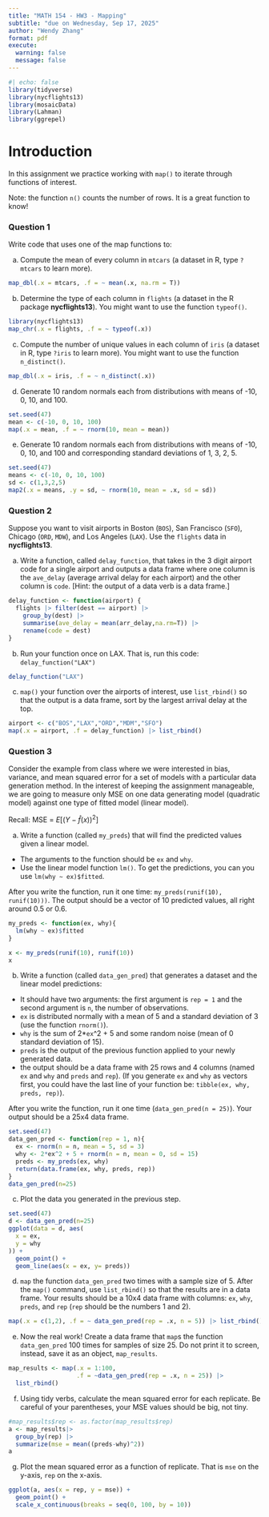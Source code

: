```yaml
---
title: "MATH 154 - HW3 - Mapping"
subtitle: "due on Wednesday, Sep 17, 2025"
author: "Wendy Zhang"
format: pdf
execute:
  warning: false
  message: false
---
```


```r
#| echo: false
library(tidyverse)
library(nycflights13)
library(mosaicData)
library(Lahman)
library(ggrepel)
```


# Introduction

In this assignment we practice working with `map()` to iterate through functions of interest.

Note:  the function `n()` counts the number of rows.  It is a great function to know!

### Question 1

Write code that uses one of the map functions to:

a. Compute the mean of every column in `mtcars` (a dataset in R, type `?mtcars` to learn more).
```r
map_dbl(.x = mtcars, .f = ~ mean(.x, na.rm = T))
```

b. Determine the type of each column in `flights` (a dataset in the R package **nycflights13**).  You might want to use the function `typeof()`.
```r
library(nycflights13)
map_chr(.x = flights, .f = ~ typeof(.x))
```

c. Compute the number of unique values in each column of `iris` (a dataset in R, type `?iris` to learn more). You might want to use the function `n_distinct()`.
```r
map_dbl(.x = iris, .f = ~ n_distinct(.x))
```

d. Generate 10 random normals each from distributions with means of -10, 0, 10, and 100.
```r
set.seed(47)
mean <- c(-10, 0, 10, 100)
map(.x = mean, .f = ~ rnorm(10, mean = mean))
```

e. Generate 10 random normals each from distributions with means of -10, 0, 10, and 100 and corresponding standard deviations of 1, 3, 2, 5.
```r
set.seed(47)
means <- c(-10, 0, 10, 100)
sd <- c(1,3,2,5)
map2(.x = means, .y = sd, ~ rnorm(10, mean = .x, sd = sd))
```



### Question 2


Suppose you want to visit airports in Boston (`BOS`), San Francisco (`SFO`), Chicago (`ORD`, `MDW`), and Los Angeles (`LAX`). Use the `flights` data in **nycflights13**. 

a. Write a function, called `delay_function`, that takes in the 3 digit airport code for a single airport and outputs a data frame where one column is the `ave_delay` (average arrival delay for each airport) and the other column is `code`. [Hint: the output of a data verb is a data frame.]
```r
delay_function <- function(airport) {
  flights |> filter(dest == airport) |>
    group_by(dest) |>
    summarise(ave_delay = mean(arr_delay,na.rm=T)) |>
    rename(code = dest)
}
```

b. Run your function once on LAX.  That is, run this code:  `delay_function("LAX")`
```r
delay_function("LAX")
```

c. `map()` your function over the airports of interest, use `list_rbind()` so that the output is a data frame, sort by the largest arrival delay at the top.
```r
airport <- c("BOS","LAX","ORD","MDM","SFO")
map(.x = airport, .f = delay_function) |> list_rbind()
```



### Question 3

Consider the example from class where we were interested in bias, variance, and mean squared error for a set of models with a particular data generation method.
In the interest of keeping the assignment manageable, we are going to measure only MSE on one data generating model (quadratic model) against one type of fitted model (linear model).

Recall: MSE = $E[ (Y - \hat{f}(x))^2]$


a. Write a function (called `my_preds`) that will find the predicted values given a linear model. 

* The arguments to the function should be `ex` and `why`.
* Use the linear model function `lm()`. To get the predictions, you can you use `lm(why ~ ex)$fitted`.

After you write the function, run it one time: `my_preds(runif(10), runif(10)))`.  The output should be a vector of 10 predicted values, all right around 0.5 or 0.6.

```r
my_preds <- function(ex, why){
  lm(why ~ ex)$fitted
}

x <- my_preds(runif(10), runif(10))
x
```


b. Write a function (called `data_gen_pred`) that generates a dataset and the linear model predictions:

* It should have two arguments: the first argument is `rep = 1` and the second argument is `n`, the number of observations. 
* `ex` is distributed normally with a mean of 5 and a standard deviation of 3 (use the function `rnorm()`).
* `why` is the sum of 2*`ex`^2 + 5 and some random noise (mean of 0 standard deviation of 15).
* `preds` is the output of the previous function applied to your newly generated data.
* the output should be a data frame with 25 rows and 4 columns (named `ex` and `why` and `preds` and `rep`).  (If you generate `ex` and `why` as vectors first, you could have the last line of your function be: `tibble(ex, why, preds, rep)`).

After you write the function, run it one time (`data_gen_pred(n = 25)`). Your output should be a 25x4 data frame.

```r
set.seed(47)
data_gen_pred <- function(rep = 1, n){
  ex <- rnorm(n = n, mean = 5, sd = 3)
  why <- 2*ex^2 + 5 + rnorm(n = n, mean = 0, sd = 15)
  preds <- my_preds(ex, why)
  return(data.frame(ex, why, preds, rep))
}
data_gen_pred(n=25)
```


c. Plot the data you generated in the previous step.

```r
set.seed(47)
d <- data_gen_pred(n=25)
ggplot(data = d, aes(
  x = ex,
  y = why
)) +
  geom_point() +
  geom_line(aes(x = ex, y= preds))
```


d. `map` the function `data_gen_pred` two times with a sample size of 5. After the `map()` command, use `list_rbind()` so that the results are in a data frame.  Your results should be a 10x4 data frame with columns: `ex`, `why`, `preds`, and `rep` (`rep` should be the numbers 1 and 2).
```r
map(.x = c(1,2), .f = ~ data_gen_pred(rep = .x, n = 5)) |> list_rbind()
```


e. Now the real work!  Create a data frame that `map`s the function `data_gen_pred` 100 times for samples of size 25. Do not print it to screen, instead, save it as an object, `map_results`.

```r
map_results <- map(.x = 1:100, 
                   .f = ~data_gen_pred(rep = .x, n = 25)) |> 
  list_rbind()
```


f. Using tidy verbs, calculate the mean squared error for each replicate.  Be careful of your parentheses, your MSE values should be big, not tiny.

```r
#map_results$rep <- as.factor(map_results$rep)
a <- map_results|> 
  group_by(rep) |>
  summarize(mse = mean((preds-why)^2))
a
```


g. Plot the mean squared error as a function of replicate.  That is `mse` on the y-axis, `rep` on the x-axis.

```r
ggplot(a, aes(x = rep, y = mse)) +
  geom_point() +
  scale_x_continuous(breaks = seq(0, 100, by = 10))
```


